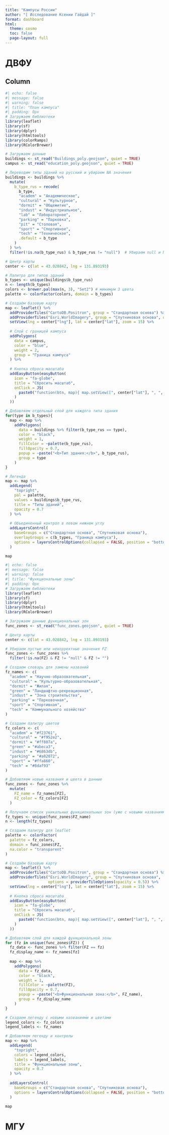 ```yaml
---
title: "Кампусы России"
author: "[ Исследование Ксении Гайдай ]"
format: dashboard
html:
  theme: cosmo
  toc: false
  page-layout: full
---
```


# ДВФУ
## Column {.tabset}
```r
#| echo: false
#| message: false
#| warning: false
#| title: "План кампуса"
#| padding: 0px
# Загружаем библиотеки
library(leaflet)
library(sf)
library(dplyr)
library(htmltools)
library(colorRamps)
library(RColorBrewer)

# Загружаем данные
buildings <- st_read("Buildings_poly.geojson", quiet = TRUE)
campus <- st_read("education_poly.geojson", quiet = TRUE)

# Переводим типы зданий на русский и убираем NA значения
buildings <- buildings %>%
  mutate(
    b_type_rus = recode(
      b_type,
      "academ" = "Академическое",
      "cultural" = "Культурное",
      "dormit" = "Общежитие",
      "indust" = "Индустриальное",
      "lab" = "Лабораторное",
      "parking" = "Парковка",
      "pit" = "Столовая",
      "sport" = "Спортивное",
      "tech" = "Техническое",
      .default = b_type
    )
  ) %>%
  filter(!is.na(b_type_rus) & b_type_rus != "null")  # Убираем null и NA значения

# Центр карты
center <- c(lat = 43.028842, lng = 131.893193)

# Палитра для типов зданий
b_types <- unique(buildings$b_type_rus)
n <- length(b_types)
colors <- brewer.pal(max(n, 3), "Set2") # минимум 3 цвета
palette <- colorFactor(colors, domain = b_types)

# Создаём базовую карту
map <- leaflet() %>%
  addProviderTiles("CartoDB.Positron", group = "Стандартная основа") %>%
  addProviderTiles("Esri.WorldImagery", group = "Спутниковая основа", options = providerTileOptions(opacity = 0.5)) %>%
  setView(lng = center["lng"], lat = center["lat"], zoom = 15) %>%
  
  # Слой с границей кампуса
  addPolygons(
    data = campus,
    color = "blue",
    weight = 2,
    group = "Граница кампуса"
  ) %>%
  
  # Кнопка сброса масштаба
  addEasyButton(easyButton(
    icon = "fa-globe",
    title = "Сбросить масштаб",
    onClick = JS(
      paste0("function(btn, map){ map.setView([", center["lat"], ", ", center["lng"], "], 16); }")
    )
  ))

# Добавляем отдельный слой для каждого типа здания
for(type in b_types){
  map <- map %>%
    addPolygons(
      data = buildings %>% filter(b_type_rus == type),
      color = "black",
      weight = 1,
      fillColor = ~palette(b_type_rus),
      fillOpacity = 0.7,
      popup = ~paste("<b>Тип здания:</b>", b_type_rus),
      group = type
    )
}

# Легенда
map <- map %>%
  addLegend(
    "topright",
    pal = palette,
    values = buildings$b_type_rus,
    title = "Типы зданий",
    opacity = 0.7
  ) %>%
  
  # Объединенный контрол в левом нижнем углу
  addLayersControl(
    baseGroups = c("Стандартная основа", "Спутниковая основа"),
    overlayGroups = c(b_types, "Граница кампуса"),
    options = layersControlOptions(collapsed = FALSE, position = "bottomleft")
  )

map
```

```r
#| echo: false
#| message: false
#| warning: false
#| title: "Функциональные зоны"
#| padding: 0px
# Загружаем библиотеки
library(leaflet)
library(sf)
library(dplyr)
library(htmltools)
library(RColorBrewer)

# Загружаем данные функциональных зон
func_zones <- st_read("func_zones.geojson", quiet = TRUE)

# Центр карты
center <- c(lat = 43.028842, lng = 131.893193)

# Убираем пустые или некорректные значения FZ
func_zones <- func_zones %>%
  filter(!is.na(FZ) & FZ != "null" & FZ != "")

# Создаем словарь для замены названий
fz_names <- c(
  "academ" = "Научно-образовательная",
  "cultural" = "Культурно-образовательная", 
  "dormit" = "Жилая",
  "green" = "Ландшафтно-рекреационная",
  "indust" = "Зона строительства",
  "parking" = "Парковочная",
  "sport" = "Спортивная",
  "tech" = "Коммунального хозяйства"
)

# Создаем палитру цветов
fz_colors <- c(
  "academ" = "#f23761",
  "cultural" = "#f952e2",
  "dormit" = "#ff807a", 
  "green" = "#abeca3",
  "indust" = "#6863db",
  "parking" = "#a82072",
  "sport" = "#ffa860",
  "tech" = "#8daf93"
)

# Добавляем новые названия и цвета в данные
func_zones <- func_zones %>%
  mutate(
    FZ_name = fz_names[FZ],
    FZ_color = fz_colors[FZ]
  )

# Получаем список уникальных функциональных зон (уже с новыми названиями)
fz_types <- unique(func_zones$FZ_name)
n <- length(fz_types)

# Создаем палитру для leaflet
palette <- colorFactor(
  palette = fz_colors,
  domain = func_zones$FZ,
  na.color = "transparent"
)

# Создаём базовую карту
map <- leaflet() %>%
  addProviderTiles("CartoDB.Positron", group = "Стандартная основа") %>%
  addProviderTiles("Esri.WorldImagery", group = "Спутниковая основа", 
                   options = providerTileOptions(opacity = 0.5)) %>%
  setView(lng = center["lng"], lat = center["lat"], zoom = 15) %>%
  
  # Кнопка сброса масштаба
  addEasyButton(easyButton(
    icon = "fa-globe",
    title = "Сбросить масштаб",
    onClick = JS(
      paste0("function(btn, map){ map.setView([", center["lat"], ", ", center["lng"], "], 16); }")
    )
  ))

# Добавляем слой для каждой функциональной зоны
for (fz in unique(func_zones$FZ)) {
  fz_data <- func_zones %>% filter(FZ == fz)
  fz_display_name <- fz_names[fz]
  
  map <- map %>%
    addPolygons(
      data = fz_data,
      color = "black",
      weight = 1,
      fillColor = ~palette(FZ),
      fillOpacity = 0.7,
      popup = ~paste("<b>Функциональная зона:</b>", FZ_name),
      group = fz_display_name
    )
}

# Создаем легенду с новыми названиями и цветами
legend_colors <- fz_colors
legend_labels <- fz_names

# Добавляем легенду и контролы
map <- map %>%
  addLegend(
    "topright",
    colors = legend_colors,
    labels = legend_labels,
    title = "Функциональные зоны",
    opacity = 0.7
  ) %>%
  
  addLayersControl(
    baseGroups = c("Стандартная основа", "Спутниковая основа"),
    options = layersControlOptions(collapsed = FALSE, position = "bottomleft")
  )

map
```

# МГУ

